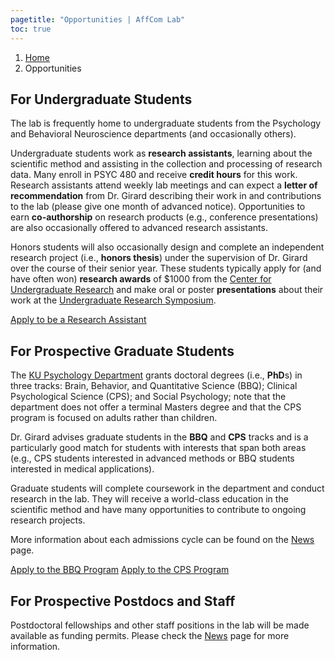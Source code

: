 ```yaml
---
pagetitle: "Opportunities | AffCom Lab"
toc: true
---
```


```{=html}
<nav aria-label="breadcrumb">
  <ol class="breadcrumb">
    <li class="breadcrumb-item"><a href="index.html">Home</a></li>
    <li class="breadcrumb-item active" aria-current="page">Opportunities</li>
  </ol>
</nav>
```

## For Undergraduate Students
The lab is frequently home to undergraduate students from the Psychology and Behavioral Neuroscience departments (and occasionally others). 

Undergraduate students work as **research assistants**, learning about the scientific method and assisting in the collection and processing of research data. Many enroll in PSYC 480 and receive **credit hours** for this work. Research assistants attend weekly lab meetings and can expect a **letter of recommendation** from Dr. Girard describing their work in and contributions to the lab (please give one month of advanced notice). Opportunities to earn **co-authorship** on research products (e.g., conference presentations) are also occasionally offered to advanced research assistants.

Honors students will also occasionally design and complete an independent research project (i.e., **honors thesis**) under the supervision of Dr. Girard over the course of their senior year. These students typically apply for (and have often won) **research awards** of $1000 from the [Center for Undergraduate Research](https://ugresearch.ku.edu/) and make oral or poster **presentations** about their work at the [Undergraduate Research Symposium](https://ugresearch.ku.edu/student/share/symposium). 

```{=html}
<a href="mailto:jmgirard@ku.edu" class="btn btn-primary rounded-pill">Apply to be a Research Assistant</a>
```

## For Prospective Graduate Students
The [KU Psychology Department](https://psychology.ku.edu/psychology-graduate-program) grants doctoral degrees (i.e., **PhD**s) in three tracks: Brain, Behavior, and Quantitative Science (BBQ); Clinical Psychological Science (CPS); and Social Psychology; note that the department does not offer a terminal Masters degree and that the CPS program is focused on adults rather than children.

Dr. Girard advises graduate students in the **BBQ** and **CPS** tracks and is a particularly good match for students with interests that span both areas (e.g., CPS students interested in advanced methods or BBQ students interested in medical applications).

Graduate students will complete coursework in the department and conduct research in the lab. They will receive a world-class education in the scientific method and have many opportunities to contribute to ongoing research projects.

More information about each admissions cycle can be found on the [News](news.qmd) page.

```{=html}
<a href="https://psychology.ku.edu/sites/psychology/files/documents/Application%20Instructions/BBQApplicationInstructions.pdf" class="btn btn-primary rounded-pill me-2">Apply to the BBQ Program</a>
<a href="https://psychology.ku.edu/sites/psychology/files/documents/Application%20Instructions/Clinical%26ClinicalHealthApplicationInstructions.pdf" class="btn btn-primary rounded-pill">Apply to the CPS Program</a>
```

## For Prospective Postdocs and Staff
Postdoctoral fellowships and other staff positions in the lab will be made available as funding permits. Please check the [News](news.qmd) page for more information.
